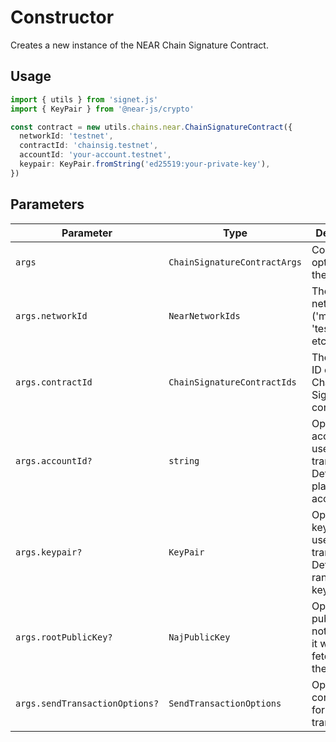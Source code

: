 # Constructor

Creates a new instance of the NEAR Chain Signature Contract.

## Usage

```ts twoslash
import { utils } from 'signet.js'
import { KeyPair } from '@near-js/crypto'

const contract = new utils.chains.near.ChainSignatureContract({
  networkId: 'testnet',
  contractId: 'chainsig.testnet',
  accountId: 'your-account.testnet',
  keypair: KeyPair.fromString('ed25519:your-private-key'),
})
```

## Parameters

| Parameter                      | Type                         | Description                                                                     |
| ------------------------------ | ---------------------------- | ------------------------------------------------------------------------------- |
| `args`                         | `ChainSignatureContractArgs` | Configuration options for the contract                                          |
| `args.networkId`               | `NearNetworkIds`             | The NEAR network ID ('mainnet', 'testnet', etc.)                                |
| `args.contractId`              | `ChainSignatureContractIds`  | The contract ID of the Chain Signatures contract                                |
| `args.accountId?`              | `string`                     | Optional account ID to use for transactions. Defaults to a placeholder account  |
| `args.keypair?`                | `KeyPair`                    | Optional keypair to use for transactions. Defaults to a random keypair          |
| `args.rootPublicKey?`          | `NajPublicKey`               | Optional root public key. If not provided, it will be fetched from the contract |
| `args.sendTransactionOptions?` | `SendTransactionOptions`     | Optional configuration for sending transactions                                 |

